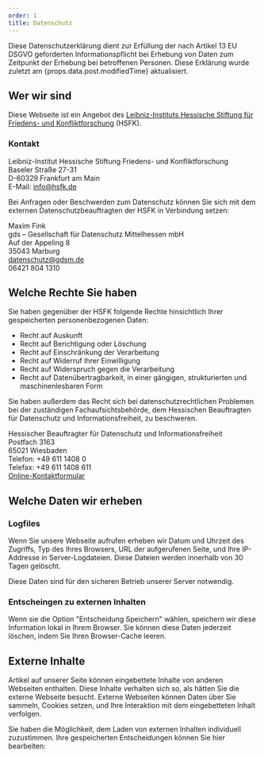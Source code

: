 ```yaml
---
order: 1
title: Datenschutz
---
```


Diese Datenschutzerklärung dient zur Erfüllung der nach Artikel 13 EU DSGVO geforderten Informationspflicht bei Erhebung von Daten zum Zeitpunkt der Erhebung bei betroffenen Personen. Diese Erklärung wurde zuletzt am {props.data.post.modifiedTime} aktualisiert.

## Wer wir sind

Diese Webseite ist ein Angebot des [Leibniz-Instituts Hessische Stiftung für Friedens- und Konfliktforschung](https://www.hsfk.de/) (HSFK).

### Kontakt

Leibniz-Institut Hessische Stiftung Friedens- und Konfliktforschung\
Baseler Straße 27-31\
D-60329 Frankfurt am Main\
E-Mail: [info@hsfk.de](mailto:info@hsfk.de)

Bei Anfragen oder Beschwerden zum Datenschutz können Sie sich mit dem externen Datenschutzbeauftragten der HSFK in Verbindung setzen:

Maxim Fink\
gds – Gesellschaft für Datenschutz Mittelhessen mbH\
Auf der Appeling 8\
35043 Marburg\
[datenschutz@gdsm.de](mailto:datenschutz@gdsm.de)\
06421 804 1310

## Welche Rechte Sie haben

Sie haben gegenüber der HSFK folgende Rechte hinsichtlich Ihrer gespeicherten personenbezogenen Daten:

- Recht auf Auskunft
- Recht auf Berichtigung oder Löschung
- Recht auf Einschränkung der Verarbeitung
- Recht auf Widerruf Ihrer Einwilligung
- Recht auf Widerspruch gegen die Verarbeitung
- Recht auf Datenübertragbarkeit, in einer gängigen, strukturierten und maschinenlesbaren Form

Sie haben außerdem das Recht sich bei datenschutzrechtlichen Problemen bei der zuständigen Fachaufsichtsbehörde, dem Hessischen Beauftragten für Datenschutz und Informationsfreiheit, zu beschweren.

Hessischer Beauftragter für Datenschutz und Informationsfreiheit\
Postfach 3163\
65021 Wiesbaden\
Telefon: +49 611 1408 0\
Telefax: +49 611 1408 611\
[Online-Kontaktformular](https://datenschutz.hessen.de/über-uns/kontakt)

## Welche Daten wir erheben

### Logfiles

Wenn Sie unsere Webseite aufrufen erheben wir Datum und Uhrzeit des Zugriffs, Typ des Ihres Browsers, URL der aufgerufenen Seite, und Ihre IP-Addresse in Server-Logdateien. Diese Dateien werden innerhalb von 30 Tagen gelöscht.

Diese Daten sind für den sicheren Betrieb unserer Server notwendig.

### Entscheingen zu externen Inhalten

Wenn sie die Option "Entscheidung Speichern" wählen, speichern wir diese Information lokal in Ihrem Browser. Sie können diese Daten jederzeit löschen, indem Sie Ihren Browser-Cache leeren.

## Externe Inhalte

Artikel auf unserer Seite können eingebettete Inhalte von anderen Webseiten enthalten. Diese Inhalte verhalten sich so, als hätten Sie die externe Webseite besucht. Externe Webseiten können Daten über Sie sammeln, Cookies setzen, und Ihre Interaktion mit dem eingebetteten Inhalt verfolgen.

Sie haben die Möglichkeit, dem Laden von externen Inhalten individuell zuzustimmen. Ihre gespeicherten Entscheidungen können Sie hier bearbeiten:

<EmbedChoices />